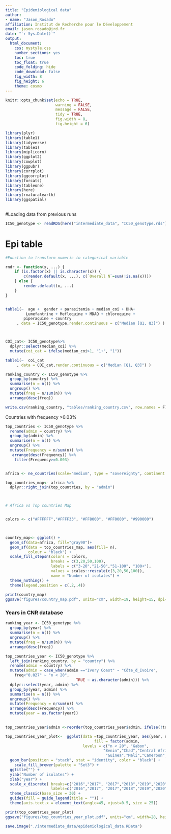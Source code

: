 ---
title: "Epidemiological data"
author: 
- name: "Jason_Rosado"
affiliation: Institut de Recherche pour le Développement
email: jason.rosado@ird.fr 
date: "`r Sys.Date()`"
output: 
  html_document:
    css: mystyle.css
    number_sections: yes
    toc: true
    toc_float: true
    code_folding: hide 
    code_download: false
    fig_width: 8
    fig_height: 6
    theme: cosmo
---

```{r setup, include=FALSE}
knitr::opts_chunk$set(echo = TRUE, 
                      warning = FALSE, 
                      message = FALSE, 
                      tidy = TRUE,
                      fig.width = 8, 
                      fig.height = 6)

library(plyr)
library(table1)
library(tidyverse)
library(table1)
library(miplicorn)
library(ggplot2)
library(cowplot)
library(ggpubr)
library(corrplot)
library(ggcorrplot)
library(forcats)
library(tableone)
library(here)
library(rnaturalearth)
library(ggspatial)
  
```

#Loading data from previous runs
```{r, include=FALSE}
IC50_genotype <- readRDS(here("intermediate_data", "IC50_genotype.rds"))
```

# Epi table
```{r,echo=F}

#Function to transform numeric to categorical variable

rndr <- function(x, ...) {
    if (is.factor(x) || is.character(x)) {
        c(render.default(x, ...), c(`Overall N`=sum(!is.na(x))))
    } else {
        render.default(x, ...)
    }
}


table1(~  age +  gender + parasitemia + median_coi + DHA+ 
         Lumefantrine + Mefloquine + MDAQ + chloroquine +
        piperaquine + country 
     , data = IC50_genotype,render.continuous = c("Median [Q1, Q3]") )




```
```{r, echo=FALSE}
COI_cat<- IC50_genotype%>%
  dplyr::select(median_coi) %>%
  mutate(coi_cat = ifelse(median_coi>1, "1+", "1")) 

table1(~  coi_cat 
     , data = COI_cat,render.continuous = c("Median [Q1, Q3]") )
```

```{r, echo=FALSE, message=FALSE}
ranking_country <- IC50_genotype %>%
  group_by(country) %>%
  summarise(n = n()) %>%
  ungroup() %>%
  mutate(freq = n/sum(n)) %>%
  arrange(desc(freq))

write.csv(ranking_country, "tables/ranking_country.csv", row.names = F)

```


Countries with frequency >0.03%
```{r, echo=FALSE, message=FALSE}

top_countries <- IC50_genotype %>%
  rename(admin = country) %>%
  group_by(admin) %>%
  summarise(n = n()) %>%
  ungroup() %>%
  mutate(Frequency = n/sum(n)) %>%
   arrange(desc(Frequency)) %>%
    filter(Frequency>=0.003) 


africa <- ne_countries(scale="medium", type = "sovereignty", continent = "Africa", returnclass = "sf", )

top_countries_map<- africa %>%
  dplyr::right_join(top_countries, by = "admin")



# Africa vs Top countries Map


colors <- c("#FFFFFF","#FFFF33", "#FF8000", "#FF0000", "#990000")
            


country_map<- ggplot() + 
  geom_sf(data=africa, fill="gray90")+
  geom_sf(data = top_countries_map, aes(fill= n), 
          colour = "black") +
  scale_fill_stepsn(colors = colors, 
                    breaks = c(3,20,50,100),
                    labels = c("3-20","21-50","51-100", "100+"),
                    values = scales::rescale(c(3,20,50,100)),
                    name = "Number of isolates") +
  theme_nothing() +  
  theme(legend.position = c(.2,.4)) 
 
print(country_map)
ggsave("figures/country_map.pdf", units="cm", width=19, height=15, dpi=300)

```

### Years in CNR database
```{r, echo=FALSE, message=FALSE}
ranking_year <- IC50_genotype %>%
  group_by(year) %>%
  summarise(n = n()) %>%
  ungroup() %>%
  mutate(freq = n/sum(n)) %>%
  arrange(desc(freq))

top_countries_year <- IC50_genotype %>%
  left_join(ranking_country, by = "country") %>%
  rename(admin = country) %>%
  mutate(admin = case_when(admin =="Ivory Coast" ~ "Côte_d_Ivoire",
    freq<"0.027" ~ "n < 20",
                               TRUE ~ as.character(admin))) %>%
  dplyr::select(year, admin) %>%
  group_by(year, admin) %>%
  summarise(n = n()) %>%
  ungroup() %>%
  mutate(Frequency = n/sum(n)) %>%
  arrange(desc(Frequency)) %>%
  mutate(year = as.factor(year))
  

top_countries_year$admin <-reorder(top_countries_year$admin, ifelse(!top_countries_year$admin %in% "Côte_d_Ivoire",0, top_countries_year$n), Fun = sum) 

top_countries_year_plot<-  ggplot(data =top_countries_year, aes(year, n, 
                                       fill = factor(admin, 
                                  levels = c("n < 20", "Gabon",
                                           "Benin","Chad","Central African Republic",                                                 "Senegal","Republic of the Congo",
                                            "Guinea","Mali","Cameroon","Côte_d_Ivoire")))) +
  geom_bar(position = "stack", stat = "identity", color = "black") +
    scale_fill_brewer(palette = "Set3") +
  ggtitle("") + 
  ylab("Number of isolates") +
  xlab("year") + 
  scale_x_discrete( breaks=c("2016","2017", "2017","2018","2019","2020", "2021", "2022","2023"),
                    labels=c("2016","2017", "2017","2018","2019","2020", "2021", "2022","2023")) + ylim(0, 200) +
  theme_classic(base_size = 30) + 
  guides(fill = guide_legend(title = "")) +
  theme(axis.text.x = element_text(angle=45, vjust=0.5, size = 25))

print(top_countries_year_plot)
ggsave("figures/top_countries_year_plot.pdf", units="cm", width=28, height=22, dpi=300)

```


```{r echo=F, eval=F}
save.image("./intermediate_data/epidemiological_data.RData")
```







